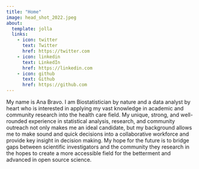 ```yaml
---
title: "Home"
image: head_shot_2022.jpeg
about:
  template: jolla
  links:
    - icon: twitter
      text: Twitter
      href: https://twitter.com
    - icon: linkedin
      text: LinkedIn
      href: https://linkedin.com
    - icon: github
      text: Github
      href: https://github.com
---
```


My name is Ana Bravo. I am Biostatistician by nature and a data analyst by heart who is interested in applying my vast knowledge in academic and community research into the health care field. My unique, strong, and well-rounded experience in statistical analysis, research, and community outreach not only makes me an ideal candidate, but my background allows me to make sound and quick decisions into a collaborative workforce and provide key insight in decision making. My hope for the future is to bridge gaps between scientific investigators and the community they research in the hopes to create a more accessible field for the betterment and advanced in open source science.